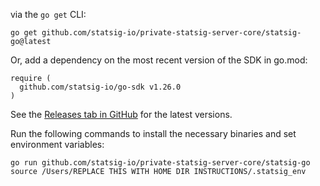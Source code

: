 via the `go get` CLI:

```
go get github.com/statsig-io/private-statsig-server-core/statsig-go@latest
```

Or, add a dependency on the most recent version of the SDK in go.mod:

```
require (
  github.com/statsig-io/go-sdk v1.26.0
)
```

See the [Releases tab in GitHub](https://github.com/statsig-io/go-sdk/releases) for the latest versions.

Run the following commands to install the necessary binaries and set environment variables:

```
go run github.com/statsig-io/private-statsig-server-core/statsig-go
source /Users/REPLACE THIS WITH HOME DIR INSTRUCTIONS/.statsig_env
```

